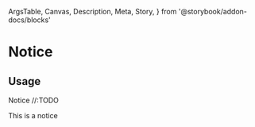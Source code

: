   ArgsTable,
  Canvas,
  Description,
  Meta,
  Story,
} from '@storybook/addon-docs/blocks'

<Meta title="Components/Notice" component={Notice} />

# Notice

## Usage

<Description>Notice //:TODO</Description>

<Canvas>
  <Story name="basic">
    <Notice>This is a notice</Notice>
  </Story>
</Canvas>

<ArgsTable of={Notice} />
